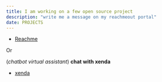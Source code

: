 ```yaml
---
title: I am working on a few open source project
description: "write me a message on my reachmeout portal"
date: PROJECTS 
---
```



- [Reachme](https://reachmee.netlify.app/)
   
Or

(_chatbot virtual  assistant_) **chat with xenda**
- [xenda](https://research.typeform.com/c/pDcfTsnt)

